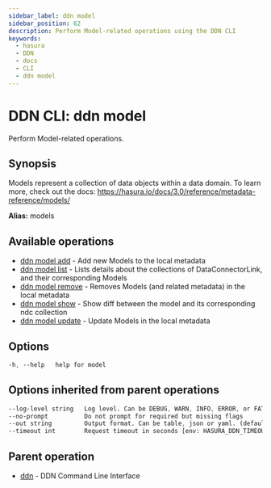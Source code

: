 ```yaml
---
sidebar_label: ddn model
sidebar_position: 62
description: Perform Model-related operations using the DDN CLI
keywords:
  - hasura
  - DDN
  - docs
  - CLI
  - ddn model
---
```


# DDN CLI: ddn model

Perform Model-related operations.

## Synopsis

Models represent a collection of data objects within a data domain. To learn more, check out the docs: https://hasura.io/docs/3.0/reference/metadata-reference/models/

**Alias:** models

## Available operations

- [ddn model add](/reference/cli/commands/ddn_model_add) - Add new Models to the local metadata
- [ddn model list](/reference/cli/commands/ddn_model_list) - Lists details about the collections of DataConnectorLink, and their corresponding Models
- [ddn model remove](/reference/cli/commands/ddn_model_remove) - Removes Models (and related metadata) in the local metadata
- [ddn model show](/reference/cli/commands/ddn_model_show) - Show diff between the model and its corresponding ndc collection
- [ddn model update](/reference/cli/commands/ddn_model_update) - Update Models in the local metadata

## Options

```sass
-h, --help   help for model
```

## Options inherited from parent operations

```sass
--log-level string   Log level. Can be DEBUG, WARN, INFO, ERROR, or FATAL. (default "INFO")
--no-prompt          Do not prompt for required but missing flags
--out string         Output format. Can be table, json or yaml. (default "table")
--timeout int        Request timeout in seconds [env: HASURA_DDN_TIMEOUT] (default 100)
```

## Parent operation

- [ddn](/reference/cli/commands/ddn) - DDN Command Line Interface
